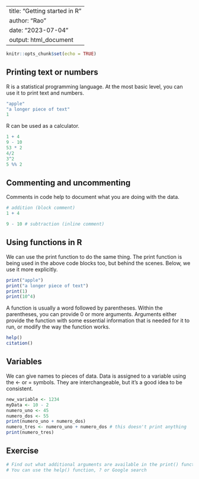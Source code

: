 
---
title: "Getting started in R"
author: "Rao"
date: "2023-07-04"
output: html_document
---

```r
knitr::opts_chunk$set(echo = TRUE)
```

## Printing text or numbers

R is a statistical programming language. At the most basic level, you can use it to print text and numbers.

```r
"apple"
"a longer piece of text"
1
```
R can be used as a calculator.
```r
1 + 4
9 - 10
53 * 2
4/2
3^2
5 %% 2
```
## Commenting and uncommenting
Comments in code help to document what you are doing with the data.
```r
# addition (block comment)
1 + 4

9 - 10 # subtraction (inline comment)
```

## Using functions in R
We can use the print function to do the same thing. The print function is being used in the above code blocks too, but behind the scenes. Below, we use it more explicitly.

```r
print("apple")
print("a longer piece of text")
print(1)
print(10^4)
```

A function is usually a word followed by parentheses. Within the parentheses, you can provide 0 or more arguments. Arguments either provide the function with some essential information that is needed for it to run, or modify the way the function works.

```r
help()
citation()
```

## Variables

We can give names to pieces of data. Data is assigned to a variable using the <- or = symbols. They are interchangeable, but it's a good idea to be consistent.

```r
new_variable <- 1234
myData <- 10 - 2
numero_uno <- 45
numero_dos <- 55
print(numero_uno + numero_dos)
numero_tres <- numero_uno + numero_dos # this doesn't print anything
print(numero_tres)
```


## Exercise
```r
# Find out what additional arguments are available in the print() function
# You can use the help() function, ? or Google search

```